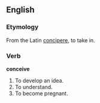 ==English==

===Etymology===

From the Latin [[concipere]], to take in.

===Verb===

'''conceive'''

# To develop an idea.
# To understand.
# To become pregnant.
